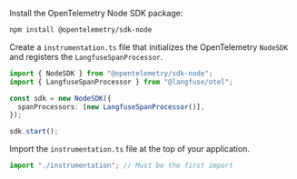 Install the OpenTelemetry Node SDK package:

```bash
npm install @opentelemetry/sdk-node
```

Create a `instrumentation.ts` file that initializes the OpenTelemetry `NodeSDK` and registers the `LangfuseSpanProcessor`.

```ts filename="instrumentation.ts" /LangfuseSpanProcessor/
import { NodeSDK } from "@opentelemetry/sdk-node";
import { LangfuseSpanProcessor } from "@langfuse/otel";

const sdk = new NodeSDK({
  spanProcessors: [new LangfuseSpanProcessor()],
});

sdk.start();
```

Import the `instrumentation.ts` file at the top of your application.

```ts filename="index.ts"
import "./instrumentation"; // Must be the first import
```
